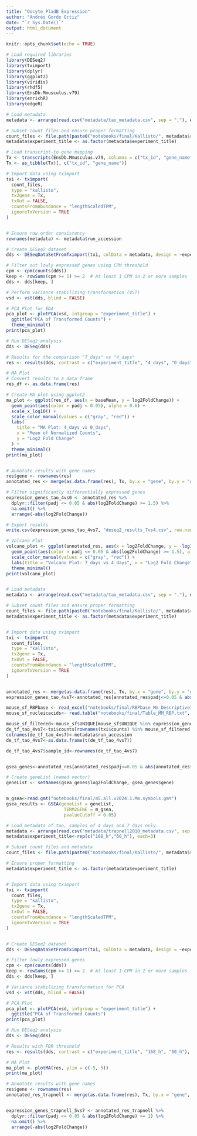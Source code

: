 ```yaml
---
title: "Oocyte PladB Expression"
author: "Andrés Gordo Ortiz"
date: "`r Sys.Date()`"
output: html_document
---
```

```r
knitr::opts_chunk$set(echo = TRUE)

# Load required libraries
library(DESeq2)
library(tximport)
library(dplyr)
library(ggplot2)
library(viridis)
library(rhdf5)
library(EnsDb.Mmusculus.v79)
library(enrichR)
library(edgeR)

# Load metadata
metadata <- arrange(read.csv("metadata/tao_metadata.csv", sep = ","), experiment_title)

# Subset count files and ensure proper formatting
count_files <- file.path(paste0("notebooks/final/Kallisto/", metadata$run_accession, "/abundance.h5"))
metadata$experiment_title <- as.factor(metadata$experiment_title)

# Load transcript-to-gene mapping
Tx <- transcripts(EnsDb.Mmusculus.v79, columns = c("tx_id", "gene_name"))
Tx <- as_tibble(Tx)[, c("tx_id", "gene_name")]

# Import data using tximport
txi <- tximport(
  count_files, 
  type = "kallisto", 
  tx2gene = Tx, 
  txOut = FALSE, 
  countsFromAbundance = "lengthScaledTPM",
  ignoreTxVersion = TRUE
)


# Ensure row order consistency
rownames(metadata) <- metadata$run_accession

# Create DESeq2 dataset
dds <- DESeqDataSetFromTximport(txi, colData = metadata, design = ~experiment_title)

# Filter out lowly expressed genes using CPM threshold
cpm <- cpm(counts(dds))
keep <- rowSums(cpm >= 1) >= 2  # At least 1 CPM in 2 or more samples
dds <- dds[keep, ]

# Perform variance stabilizing transformation (VST)
vsd <- vst(dds, blind = FALSE)

# PCA Plot for EDA
pca_plot <- plotPCA(vsd, intgroup = "experiment_title") + 
  ggtitle("PCA of Transformed Counts") + 
  theme_minimal()
print(pca_plot)

# Run DESeq2 analysis
dds <- DESeq(dds)

# Results for the comparison "7_days" vs "4_days"
res <- results(dds, contrast = c("experiment_title", "4_days", "0_days"), alpha = 0.05)

# MA Plot
# Convert results to a data frame
res_df <- as.data.frame(res)

# Create MA plot using ggplot2
ma_plot <- ggplot(res_df, aes(x = baseMean, y = log2FoldChange)) +
  geom_point(aes(color = padj < 0.05), alpha = 0.6) +
  scale_x_log10() +
  scale_color_manual(values = c("gray", "red")) +
  labs(
    title = "MA Plot: 4_days vs 0_days",
    x = "Mean of Normalized Counts",
    y = "Log2 Fold Change"
  ) +
  theme_minimal()
print(ma_plot)


# Annotate results with gene names
res$gene <- rownames(res)
annotated_res <- merge(as.data.frame(res), Tx, by.x = "gene", by.y = "gene_name", all.x = TRUE)

# Filter significantly differentially expressed genes
expression_genes_tao_4vs0 <- annotated_res %>% 
  dplyr::filter(padj <= 0.05 & abs(log2FoldChange) >= 1.5) %>% 
  na.omit() %>% 
  arrange(-abs(log2FoldChange))

# Export results
write.csv(expression_genes_tao_4vs7, "deseq2_results_7vs4.csv", row.names = FALSE)

# Volcano Plot
volcano_plot <- ggplot(annotated_res, aes(x = log2FoldChange, y = -log10(padj))) +
  geom_point(aes(color = padj <= 0.05 & abs(log2FoldChange) >= 1.5), alpha = 0.6) +
  scale_color_manual(values = c("gray", "red")) +
  labs(title = "Volcano Plot: 7_days vs 4_days", x = "Log2 Fold Change", y = "-Log10 Adjusted P-value") +
  theme_minimal()
print(volcano_plot)


# Load metadata
metadata <- arrange(read.csv("metadata/tao_metadata.csv", sep = ","), experiment_title)

# Subset count files and ensure proper formatting
count_files <- file.path(paste0("notebooks/final/Kallisto/", metadata$run_accession, "/abundance.h5"))
metadata$experiment_title <- as.factor(metadata$experiment_title)


# Import data using tximport
txi <- tximport(
  count_files, 
  type = "kallisto", 
  tx2gene = Tx, 
  txOut = FALSE, 
  countsFromAbundance = "lengthScaledTPM",
  ignoreTxVersion = TRUE
)


annotated_res <- merge(as.data.frame(res), Tx, by.x = "gene", by.y = "gene_name", all.x = TRUE)
expression_genes_tao_4vs7<-annotated_res[annotated_res$padj<=0.05 & abs(annotated_res$log2FoldChange)>=1.5,] %>% na.omit() %>% arrange(-abs(log2FoldChange))

mouse_sf_RBPbase <- read_excel("notebooks/final/RBPbase_Mm_DescriptiveID.xlsx")
mouse_sf_nucleicacids<- read.table("notebooks/final/Table_MM_RBP.txt", sep = "\t", header = TRUE)

mouse_sf_filtered<-mouse_sf$UNIQUE[mouse_sf$UNIQUE %in% expression_genes_tao_4vs7$gene]
de_tf_tao_4vs7<-txi$counts[rownames(txi$counts) %in% mouse_sf_filtered,]
colnames(de_tf_tao_4vs7)<-metadata$run_accession
de_tf_tao_4vs7<-as.data.frame(t(de_tf_tao_4vs7))

de_tf_tao_4vs7$sample_id<-rownames(de_tf_tao_4vs7)


gsea_genes<-annotated_res[annotated_res$padj<=0.05 & abs(annotated_res$log2FoldChange)>=1,] %>% na.omit() %>% arrange(-log2FoldChange)

# Create geneList (named vector)
geneList <- setNames(gsea_genes$log2FoldChange, gsea_genes$gene)


m_gsea<-read.gmt("notebooks/final/m5.all.v2024.1.Mm.symbols.gmt")
gsea_results <- GSEA(geneList = geneList, 
                      TERM2GENE = m_gsea,
                      pvalueCutoff = 0.05)
```







```r
# Load metadata of tao, samples of 4 days and 7 days only
metadata <- arrange(read.csv("metadata/trapnell2010_metadata.csv", sep = ","), experiment_title)[c(3:5,8:10),]
metadata$experiment_title<-rep(c("168_h","60_h"), each=3)

# Subset count files and metadata
count_files <- file.path(paste0("notebooks/final/Kallisto/", metadata$run_accession,"/abundance.h5"))

# Ensure proper formatting
metadata$experiment_title <- as.factor(metadata$experiment_title)


# Import data using tximport
txi <- tximport(
  count_files, 
  type = "kallisto", 
  tx2gene = Tx, 
  txOut = FALSE, 
  countsFromAbundance = "lengthScaledTPM",
  ignoreTxVersion = TRUE
)


# Create DESeq2 dataset
dds <- DESeqDataSetFromTximport(txi, colData = metadata, design = ~experiment_title)

# Filter lowly expressed genes
cpm <- cpm(counts(dds))
keep <- rowSums(cpm >= 1) >= 2  # At least 1 CPM in 2 or more samples
dds <- dds[keep, ]

# Variance stabilizing transformation for PCA
vsd <- vst(dds, blind = FALSE)

# PCA Plot
pca_plot <- plotPCA(vsd, intgroup = "experiment_title") + 
  ggtitle("PCA of Transformed Counts")
print(pca_plot)

```

```r
# Run DESeq2 analysis
dds <- DESeq(dds)

# Results with FDR threshold
res <- results(dds, contrast = c("experiment_title", "168_h", "60_h"), alpha = 0.05)

# MA Plot
ma_plot <- plotMA(res, ylim = c(-5, 5))
print(ma_plot)

# Annotate results with gene names
res$gene <- rownames(res)
annotated_res_trapnell <- merge(as.data.frame(res), Tx, by.x = "gene", by.y = "gene_name", all.x = TRUE)


expression_genes_trapnell_5vs7 <- annotated_res_trapnell %>% 
  dplyr::filter(padj <= 0.05 & abs(log2FoldChange) >= 1) %>% 
  na.omit() %>% 
  arrange(-abs(log2FoldChange))

```

